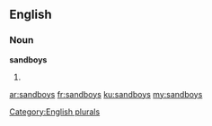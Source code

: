 ==English==

===Noun===
'''sandboys'''

# {{plural of|[[sandboy]]}}

[[Category:English plurals]]

[[ar:sandboys]]
[[fr:sandboys]]
[[ku:sandboys]]
[[my:sandboys]]